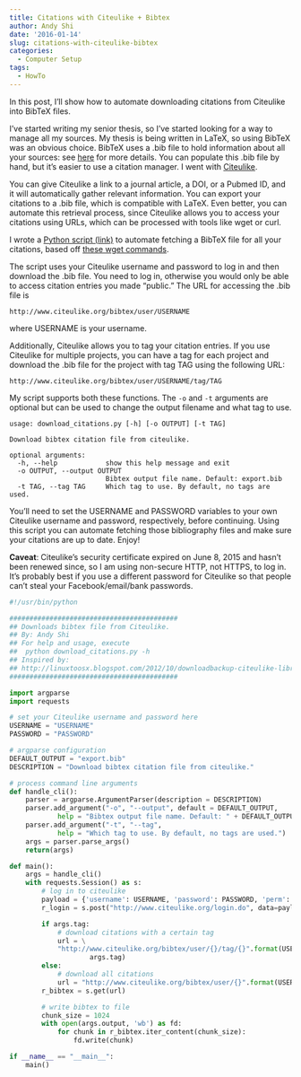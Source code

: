 ```yaml
---
title: Citations with Citeulike + Bibtex
author: Andy Shi
date: '2016-01-14'
slug: citations-with-citeulike-bibtex
categories:
  - Computer Setup
tags:
  - HowTo
---
```


In this post, I'll show how to automate downloading citations from Citeulike
into BibTeX files.

<!--more-->

I've started writing my senior thesis, so I've started looking for a way to
manage all my sources. My thesis is being written in LaTeX, so using BibTeX was
an obvious choice. BibTeX uses a .bib file to hold information about all your
sources: see [here](https://en.wikibooks.org/wiki/LaTeX/Bibliography_Management)
for more details. You can populate this .bib file by hand, but it's easier to
use a citation manager. I went with [Citeulike](http://www.citeulike.org/).

You can give Citeulike a link to a journal article, a DOI, or a Pubmed ID, and
it will automatically gather relevant information. You can export your citations
to a .bib file, which is compatible with LaTeX. Even better, you can automate
this retrieval process, since Citeulike allows you to access your citations
using URLs, which can be processed with tools like wget or curl.

I wrote a [Python script
(link)](https://gist.github.com/shiandy/f7d53f7061748e599e10) to automate
fetching a BibTeX file for all your citations, based off [these wget
commands](http://linuxtoosx.blogspot.com/2012/10/downloadbackup-citeulike-library.html).

The script uses your Citeulike username and password to log in and then download
the .bib file. You need to log in, otherwise you would only be able to access
citation entries you made "public." The URL for accessing the .bib file is

    http://www.citeulike.org/bibtex/user/USERNAME

where USERNAME is your username.

Additionally, Citeulike allows you to tag your citation entries. If you use
Citeulike for multiple projects, you can have a tag for each project and
download the .bib file for the project with tag TAG using the following URL:

    http://www.citeulike.org/bibtex/user/USERNAME/tag/TAG

My script supports both these functions. The `-o` and `-t` arguments are
optional but can be used to change the output filename and what tag to use.

    usage: download_citations.py [-h] [-o OUTPUT] [-t TAG]

    Download bibtex citation file from citeulike.

    optional arguments:
      -h, --help            show this help message and exit
      -o OUTPUT, --output OUTPUT
                            Bibtex output file name. Default: export.bib
      -t TAG, --tag TAG     Which tag to use. By default, no tags are used.

You'll need to set the USERNAME and PASSWORD variables to your own Citeulike
username and password, respectively, before continuing. Using this script you
can automate fetching those bibliography files and make sure your citations are
up to date. Enjoy!

**Caveat**: Citeulike's security certificate expired on June 8, 2015 and hasn't
been renewed since, so I am using non-secure HTTP, not HTTPS, to log in. It's
probably best if you use a different password for Citeulike so that people can't
steal your Facebook/email/bank passwords.

```python
#!/usr/bin/python

##########################################
## Downloads bibtex file from Citeulike.
## By: Andy Shi
## For help and usage, execute
##  python download_citations.py -h
## Inspired by:
## http://linuxtoosx.blogspot.com/2012/10/downloadbackup-citeulike-library.html
##########################################

import argparse
import requests

# set your Citeulike username and password here
USERNAME = "USERNAME"
PASSWORD = "PASSWORD"

# argparse configuration
DEFAULT_OUTPUT = "export.bib"
DESCRIPTION = "Download bibtex citation file from citeulike."

# process command line arguments
def handle_cli():
    parser = argparse.ArgumentParser(description = DESCRIPTION)
    parser.add_argument("-o", "--output", default = DEFAULT_OUTPUT,
            help = "Bibtex output file name. Default: " + DEFAULT_OUTPUT)
    parser.add_argument("-t", "--tag",
            help = "Which tag to use. By default, no tags are used.")
    args = parser.parse_args()
    return(args)

def main():
    args = handle_cli()
    with requests.Session() as s:
        # log in to citeulike
        payload = {'username': USERNAME, 'password': PASSWORD, 'perm': 1}
        r_login = s.post("http://www.citeulike.org/login.do", data=payload)

        if args.tag:
            # download citations with a certain tag
            url = \
            "http://www.citeulike.org/bibtex/user/{}/tag/{}".format(USERNAME,
                    args.tag)
        else:
            # download all citations
            url = "http://www.citeulike.org/bibtex/user/{}".format(USERNAME)
        r_bibtex = s.get(url)

        # write bibtex to file
        chunk_size = 1024
        with open(args.output, 'wb') as fd:
            for chunk in r_bibtex.iter_content(chunk_size):
                fd.write(chunk)

if __name__ == "__main__":
    main()
```
